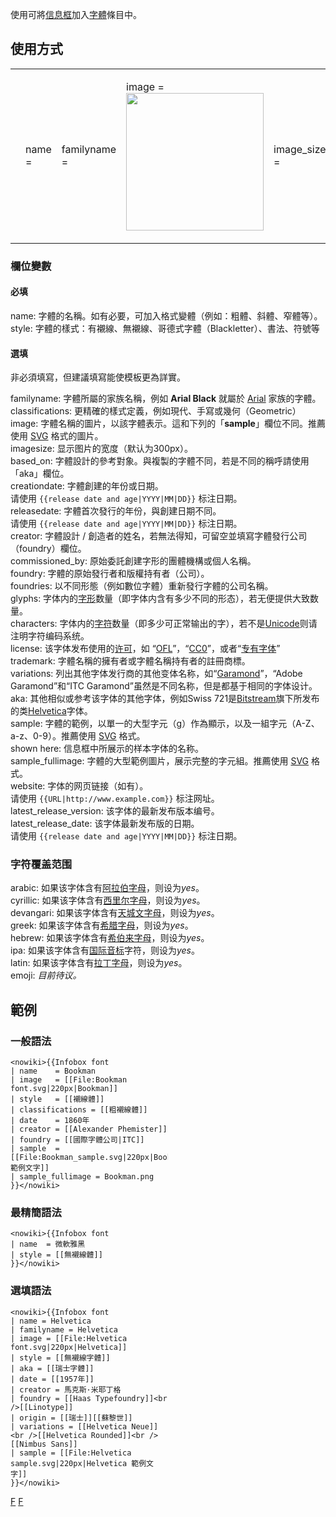 <noinclude>{{template doc page viewed directly}}</noinclude>
<!-- 在本行之下编辑此模板说明 -->
{{缺乏使用说明}}
<includeonly>{{esoteric}}</includeonly>
使用<code>'''{{tl|Infobox font}}'''</code>可將[[:Category:信息框模板|信息框]]加入[[字體]]條目中。

== 使用方式 ==
{|
|<pre>{{Infobox font
| name             = 
| familyname       = 
| image            = [[File:{{{name}}} specimen.svg|220px|{{{name}}}]]
| image_size       = 
| alt              = 
| style            = 
| classifications  = 
| creator          = 
| commissioned_by  = 
| foundry          = 
| foundries        = 
| trademark        = 
| creationdate     = 
| releasedate      = 
| characters       = 
| glyphs           = 
| license          = 
| based_on         =
| variations       = 
| aka              = 
| metrically_compatible_with = 
| sample           = File:{{{name}}} sample.svg
| shown_here       =
| sample_fullimage = File:{{{name}}} full sample.svg
| website          = {{url|www.example.com}}
| latest_release_version = 
| latest_release_date    = 
| arabic           = 
| cyrillic         = 
| devangari        = 
| greek            = 
| hebrew           = 
| ipa              = 
| latin            = 
}}</pre>
|}

=== 欄位變數 ===
==== 必填 ====
;name: 字體的名稱。如有必要，可加入格式變體（例如：粗體、斜體、窄體等）。
;style: 字體的樣式：有襯線、無襯線、哥德式字體（Blackletter）、書法、符號等
==== 選填 ====
非必須填寫，但建議填寫能使模板更為詳實。
;familyname: 字體所屬的家族名稱，例如 '''Arial Black''' 就屬於 [[Arial]] 家族的字體。
;classifications: 更精確的樣式定義，例如現代、手寫或幾何（Geometric）
;image: 字體名稱的圖片，以該字體表示。這和下列的「'''sample'''」欄位不同。推薦使用 [[SVG]] 格式的圖片。
;imagesize: 显示图片的宽度（默认为300px）。
;based_on: 字體設計的參考對象。與複製的字體不同，若是不同的稱呼請使用「aka」欄位。
;creationdate: 字體創建的年份或日期。<br />请使用 <code><nowiki>{{release date and age|YYYY|MM|DD}}</nowiki></code> 标注日期。
;releasedate: 字體首次發行的年份，與創建日期不同。<br />请使用 <code><nowiki>{{release date and age|YYYY|MM|DD}}</nowiki></code> 标注日期。
;creator: 字體設計 / 創造者的姓名，若無法得知，可留空並填寫字體發行公司（foundry）欄位。
;commissioned_by: 原始委託創建字形的團體機構或個人名稱。
;foundry: 字體的原始發行者和版權持有者（公司）。
;foundries: 以不同形態（例如數位字體）重新發行字體的公司名稱。
;glyphs: 字体内的[[字形]]数量（即字体内含有多少不同的形态），若无便提供大致数量。
;characters: 字体内的[[字符_(计算机科学)|字符]]数量（即多少可正常输出的字），若不是[[Unicode]]则请注明字符编码系统。
;license: 该字体发布使用的[[授權 (法律)|许可]]，如 “[[SIL开源字体授权|OFL]]”，“[[知识共享许可协议|CC0]]”，或者“[[专有软件|专有字体]]”
;trademark: 字體名稱的擁有者或字體名稱持有者的註冊商標。
;variations: 列出其他字体发行商的其他变体名称，如“[[Garamond]]”，“Adobe Garamond”和“ITC Garamond”虽然是不同名称，但是都基于相同的字体设计。
;aka: 其他相似或参考该字体的其他字体，例如Swiss 721是[[Bitstream]]旗下所发布的类[[Helvetica]]字体。
;sample: 字體的範例，以單一的大型字元（g）作為顯示，以及一組字元（A-Z、a-z、0-9）。推薦使用 [[SVG]] 格式。
;shown here: 信息框中所展示的样本字体的名称。
;sample_fullimage: 字體的大型範例圖片，展示完整的字元組。推薦使用 [[SVG]] 格式。
;website: 字体的网页链接（如有）。<br />请使用 <code><nowiki>{{URL|http://www.example.com}}</nowiki></code> 标注网址。
;latest_release_version: 该字体的最新发布版本编号。
;latest_release_date: 该字体最新发布版的日期。<br />请使用 <code><nowiki>{{release date and age|YYYY|MM|DD}}</nowiki></code> 标注日期。

=== 字符覆盖范围 ===
;arabic: 如果该字体含有[[阿拉伯字母]]，则设为''yes''。
;cyrillic: 如果该字体含有[[西里尔字母]]，则设为''yes''。
;devangari: 如果该字体含有[[天城文#字母|天城文字母]]，则设为''yes''。
;greek: 如果该字体含有[[希腊字母]]，则设为''yes''。
;hebrew: 如果该字体含有[[希伯来字母]]，则设为''yes''。
;ipa: 如果该字体含有[[国际音标]]字符，则设为''yes''。
;latin: 如果该字体含有[[拉丁字母]]，则设为''yes''。
;emoji: <!-- Set the emoji-Version number 4, 5, or 11 ???-->''目前待议。''


== 範例 ==
=== 一般語法 ===
{{Infobox font
| name    = Bookman
| image   = [[File:Bookman font.svg|220px|Bookman]]
| style   = [[有襯線體]]
| classifications = [[Slab serif]]
| date    = 1860年
| creator = [[Alexander Phemister]]
| foundry = [[國際字體公司|ITC]]
| sample  = [[File:Bookman_sample.svg|220px|Bookman 範例文字]]
| sample_fullimage = Bookman.png
}}

<div style="width:50%;">
<pre><nowiki>{{Infobox font
| name    = Bookman
| image   = [[File:Bookman font.svg|220px|Bookman]]
| style   = [[襯線體]]
| classifications = [[粗襯線體]]
| date    = 1860年
| creator = [[Alexander Phemister]]
| foundry = [[國際字體公司|ITC]]
| sample  = [[File:Bookman_sample.svg|220px|Bookman 範例文字]]
| sample_fullimage = Bookman.png
}}</nowiki></pre>
</div>

{{brClear}}
=== 最精簡語法 ===
{{Infobox font
| name  = 微軟雅黑
| style = [[無襯線體]]
}}

<div style="width:50%;">
<pre><nowiki>{{Infobox font
| name  = 微軟雅黑
| style = [[無襯線體]]
}}</nowiki></pre>
</div>

{{brClear}}

=== 選填語法 ===
{{Infobox font
| name = Helvetica
| familyname = Helvetica
| image = [[File:Helvetica font.svg|220px|Helvetica]]
| style = [[無襯線體]]
| date = [[1957年]]
| creator = 馬克斯·米耶丁格
| foundry = [[Haas Typefoundry]]<br />[[Linotype]]
| origin = [[瑞士]][[蘇黎世]]
| variations = [[Helvetica Neue]]<br />[[Helvetica Rounded]]<br />[[Nimbus Sans]]
| sample = [[File:Helvetica sample.svg|220px|Helvetica 範例文字]]
}}

<div style="width:50%;">
<pre><nowiki>{{Infobox font
| name = Helvetica
| familyname = Helvetica
| image = [[File:Helvetica font.svg|220px|Helvetica]]
| style = [[無襯線字體]]
| aka = [[瑞士字體]]
| date = [[1957年]]
| creator = 馬克斯·米耶丁格
| foundry = [[Haas Typefoundry]]<br />[[Linotype]]
| origin = [[瑞士]][[蘇黎世]]
| variations = [[Helvetica Neue]]<br />[[Helvetica Rounded]]<br />[[Nimbus Sans]]
| sample = [[File:Helvetica sample.svg|220px|Helvetica 範例文字]]
}}</nowiki></pre>
</div>
{{brClear}}
<includeonly>
{{Film and Television related infobox templates}}
[[Category:文化信息框模板|F]]
[[Category:電腦信息框模板|F]]
</includeonly>